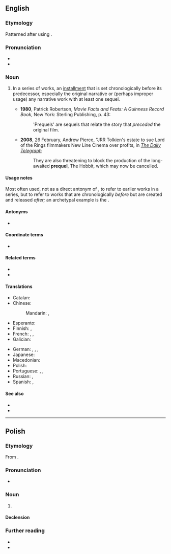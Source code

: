 ==English==
{{wikipedia|lang=en}}

===Etymology===
Patterned after {{m|en|sequel|}} using {{m|en|pre-||before}}.

===Pronunciation===
* {{IPA|en|/ˈpɹiːkwəl/}}
* {{audio|en|LL-Q1860 (eng)-Back ache-prequel.wav|Audio}}

===Noun===
{{en-noun}}

# {{lb|en|narratology}} In a series of works, an [[installment]] that is set chronologically before its predecessor, especially the original narrative or (perhaps improper usage) any narrative work with at least one sequel.
#* '''1980''', Patrick Robertson, ''Movie Facts and Feats: A Guinness Record Book'', New York: Sterling Publishing, p. 43:
#*: 'Prequels' are sequels that relate the story that ''preceded'' the original film.
#* '''2008''', 26 February, Andrew Pierce, "JRR Tolkien's estate to sue Lord of the Rings filmmakers New Line Cinema over profits, in ''[[w:The Daily Telegraph|The Daily Telegraph]]''
#*: They are also threatening to block the production of the long-awaited '''prequel''', The Hobbit, which may now be cancelled.

====Usage notes====
Most often used, not as a direct antonym of {{m|en|sequel}}, to refer to earlier works in a series, but to refer to works that are chronologically ''before'' but are created and released ''after;'' an archetypal example is the {{w|Star Wars prequel trilogy|''Star Wars'' prequel trilogy}}.

====Antonyms====
* {{l|en|sequel}}

====Coordinate terms====
* {{l|en|midquel}}

====Related terms====
* {{l|en|midquel}}
* {{l|en|sequel}}

====Translations====
{{trans-top|in a series of works, an installment that is set chronologically before its predecessor}}
* Catalan: {{t|ca|preqüela|f}}
* Chinese:
*: Mandarin: {{t|cmn|前傳|sc=Hani}}, {{t|cmn|前传|tr=qiánchuán|sc=Hani}}
* Esperanto: {{t|eo|antaŭdaŭrigo}}
* Finnish: {{t+|fi|esiosa}}, {{t|fi|etko-osa}}
* French: {{t+|fr|préquelle|f}}, {{qualifier|Canada}} {{t+|fr|antépisode|m}}, {{t+|fr|prequel|m}}
* Galician: {{t|gl|precuela|f}}
{{trans-mid}}
* German: {{t+|de|Prequel|n}}, {{t+|de|Vorläufer|m}}, {{t+|de|Vorgeschichte|f}}, {{t+|de|Vorgänger |m}}
* Japanese: {{t|ja|前編|tr=ぜんぺん, zenpen|sc=Jpan}}
* Macedonian: {{t|mk|ретропродолжение|n}}
* Polish: {{t+|pl|prequel|m}}
* Portuguese: {{t+|pt|prequela|f}}, {{t+|pt|prelúdio|m}}, {{t|pt|prequência|f}}
* Russian: {{t+|ru|при́квел|m|tr=príkvɛl}}, {{t+|ru|предысто́рия|f}}
* Spanish: {{t+|es|precuela|f}}, {{t+|es|protosecuela|f}}
{{trans-bottom}}

====See also====
* {{l|en|interquel}}
* {{l|en|threequel}}

----

==Polish==
{{wp|lang=pl}}

===Etymology===
From {{bor|pl|en|prequel}}.

===Pronunciation===
* {{pl-IPA|/prikłel/}}

===Noun===
{{pl-noun|m-in}}

# {{lb|pl|narratology}} {{l|en|prequel}}

====Declension====
{{pl-decl-noun
|prequel|prequele
|prequela/prequelu|prequeli
|prequelowi|prequelom
|prequel|prequele
|prequelem|prequelami
|prequelu|prequelach
|prequelu|prequele
}}

===Further reading===
* {{R:pl:WSJP}}
* {{R:PWN}}